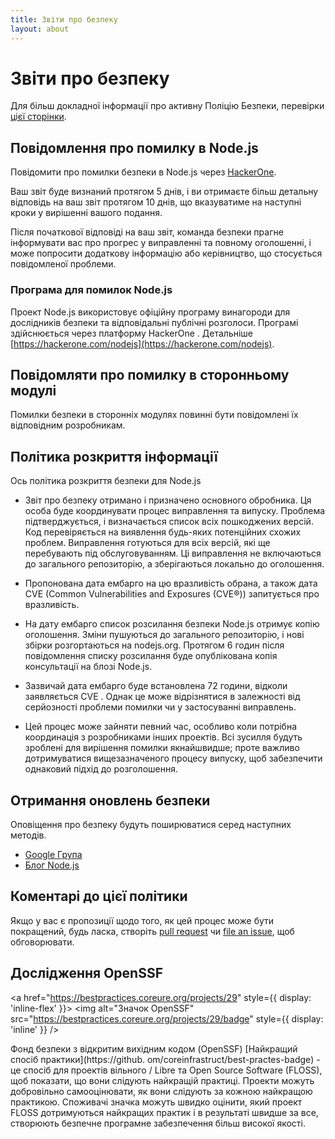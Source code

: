 ```yaml
---
title: Звіти про безпеку
layout: about
---
```


# Звіти про безпеку

Для більш докладної інформації про активну Поліцію Безпеки, перевірки [цієї сторінки](https://github.com/nodejs/node/security/policy).

## Повідомлення про помилку в Node.js

Повідомити про помилки безпеки в Node.js через [HackerOne](https://hackerone.com/nodejs).

Ваш звіт буде визнаний протягом 5 днів, і ви отримаєте більш детальну відповідь на ваш звіт протягом 10 днів, що вказуватиме на наступні кроки у вирішенні вашого подання.

Після початкової відповіді на ваш звіт, команда безпеки прагне інформувати вас про прогрес у виправленні та повному оголошенні, і може попросити додаткову інформацію або керівництво, що стосується повідомленої проблеми.

### Програма для помилок Node.js

Проект Node.js використовує офіційну програму винагороди для дослідників безпеки
та відповідальні публічні розголоси. Програмі здійснюється через платформу
HackerOne . Детальніше [https://hackerone.com/nodejs](https://hackerone.com/nodejs).

## Повідомляти про помилку в сторонньому модулі

Помилки безпеки в сторонніх модулях повинні бути повідомлені їх відповідним розробникам.

## Політика розкриття інформації

Ось політика розкриття безпеки для Node.js

* Звіт про безпеку отримано і призначено основного обробника. Ця особа буде координувати процес виправлення та випуску. Проблема підтверджується, і визначається список всіх пошкоджених версій. Код перевіряється на виявлення будь-яких потенційних схожих проблем. Виправлення готуються для всіх версій, які ще перебувають під обслуговуванням. Ці виправлення не включаються до загального репозиторію, а зберігаються локально до оголошення.

* Пропонована дата ембарго на цю вразливість обрана, а також дата CVE (Common
  Vulnerabilities and Exposures (CVE®️)) запитується про вразливість.

* На дату ембарго список розсилання безпеки Node.js отримує копію оголошення. Зміни пушуються до загального репозиторію, і нові збірки розгортаються на nodejs.org. Протягом 6 годин після повідомлення списку розсилання буде опублікована копія консультації на блозі Node.js.

* Зазвичай дата ембарго буде встановлена 72 години, відколи заявляється CVE
  . Однак це може відрізнятися в залежності від серйозності проблеми помилки чи
  у застосуванні виправлень.

* Цей процес може зайняти певний час, особливо коли потрібна координація з розробниками інших проектів. Всі зусилля будуть зроблені для вирішення помилки якнайшвидше; проте важливо дотримуватися вищезазначеного процесу випуску, щоб забезпечити однаковий підхід до розголошення.

## Отримання оновлень безпеки

Оповіщення про безпеку будуть поширюватися серед наступних методів.

* [Google Група](https://groups.google.com/group/nodejs-sec)
* [Блог Node.js](/blog)

## Коментарі до цієї політики

Якщо у вас є пропозиції щодо того, як цей процес може бути покращений, будь ласка, створіть
[pull request](https://github.com/nodejs/nodejs.org) чи
[file an issue](https://github.com/nodejs/security-wg/issues/new), щоб обговорювати.

## Дослідження OpenSSF

<a href="https://bestpractices.coreure.org/projects/29" style={{ display: 'inline-flex' }}>
  <img alt="Значок OpenSSF" src="https://bestpractices.coreure.org/projects/29/badge" style={{ display: 'inline' }} />
</a>

Фонд безпеки з відкритим вихідним кодом (OpenSSF) \[Найкращий спосіб практики]\(https://github. om/coreinfrastruct/best-practes-badge) - це спосіб для проектів вільного / Libre та Open Source Software (FLOSS), щоб показати, що вони слідують найкращій практиці. Проекти можуть добровільно самооцінювати, як вони слідують за кожною найкращою практикою. Споживачі значка можуть швидко оцінити, який проект FLOSS дотримуються найкращих практик і в результаті швидше за все, створюють безпечне програмне забезпечення більш високої якості.
